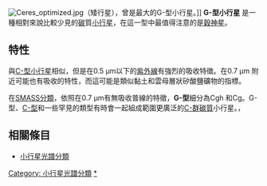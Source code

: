 [[Image:Ceres_optimized.jpg|thumb]]（矮行星），曾是最大的G-型小行星。]]
'''G-型小行星''' 是一種相對來說比較少見的[[碳|碳]]質[[小行星|小行星]]，在這一型中最值得注意的是[[小行星1號|穀神星]]。

== 特性 ==
與[[C-型小行星#特徵|C-型小行星]]相似，但是在0.5 μm以下的[[紫外線|紫外線]]有強烈的吸收特徵。在0.7 μm 附近可能也有吸收的特性，而這可能是類似黏土和雲母層狀矽酸鹽礦物的指標。 

在[[小行星光譜分類#SMASS分類法|SMASS分類]]，依照在0.7 μm有無吸收普線的特徵，'''G-型'''細分為Cgh 和Cg。G-型、[[C-型小行星|C-型]]和一些罕見的類型有時會一起組成範圍更廣泛的[[C-型小行星#C-群小行星|C-群]][[碳質|碳質]]小行星。，

== 相關條目 ==
*[[小行星光譜分類|小行星光譜分類]]

{{小行星}}
{{小天體}}
{{asteroid-stub}}

[[Category:_小行星光譜分類|Category: 小行星光譜分類]]
[[Category:G-型小行星|*]]